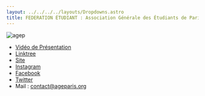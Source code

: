 ```yaml
---
layout: ../../../../layouts/Dropdowns.astro
title: FEDERATION ÉTUDIANT : Association Générale des Étudiants de Paris (AGEP)
---
```

![agep](/assets/assos/agep.png)  
- [Vidéo de Présentation](https://www.youtube.com/watch?v=Y_YKIR1jnVI)  
- [Linktree](https://linktr.ee/ageparis.org)  
- [Site](https://ageparis.org/)  
- [Instagram](https://www.instagram.com/agep_fede/)  
- [Facebook](https://www.facebook.com/agepfede)
- [Twitter](https://twitter.com/AGEParis)  
- Mail : contact@ageparis.org